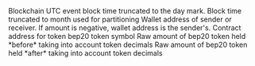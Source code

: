 <ParamField path="blockchain">
Blockchain
</ParamField>
<ParamField path="day">
UTC event block time truncated to the day mark.
</ParamField>
<ParamField path="block_month">
Block time truncated to month used for partitioning
</ParamField>
<ParamField path="wallet_address">
Wallet address of sender or receiver. If amount is negative, wallet address is the sender&#x27;s.
</ParamField>
<ParamField path="token_address">
Contract address for token
</ParamField>
<ParamField path="symbol">
bep20 token symbol
</ParamField>
<ParamField path="amount_raw">
Raw amount of bep20 token held *before* taking into account token decimals
</ParamField>
<ParamField path="amount">
Raw amount of bep20 token held *after* taking into account token decimals
</ParamField>
